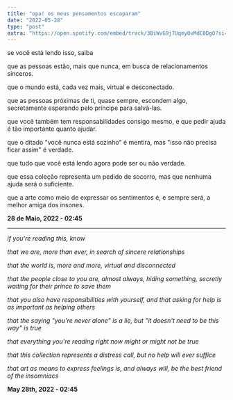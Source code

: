 ```yaml
---
title: "opa! os meus pensamentos escaparam"
date: "2022-05-28"
type: "post"
extra: "https://open.spotify.com/embed/track/3BiWvG9j7UqmyOvMdC0DgO?si=be26234070794ee2"
---
```


se você está lendo isso, saiba

que as pessoas estão, mais que nunca, em busca de relacionamentos sinceros.

que o mundo está, cada vez mais, virtual e desconectado.

que as pessoas próximas de ti, quase sempre, escondem algo, secretamente esperando pelo príncipe para salvá-las.

que você também tem responsabilidades consigo mesmo, e que pedir ajuda é tão importante quanto ajudar.

que o ditado "você nunca está sozinho" é mentira, mas "isso não precisa ficar assim" é verdade.

que tudo que você está lendo agora pode ser ou não verdade.

que essa coleção representa um pedido de socorro, mas que nenhuma ajuda será o suficiente.

que a arte como meio de expressar os sentimentos é, e sempre será, a melhor amiga dos insones.

**28 de Maio, 2022 - 02:45**

---

_if you're reading this, know_

_that we are, more than ever, in search of sincere relationships_

_that the world is, more and more, virtual and disconnected_

_that the people close to you are, almost always, hiding something, secretly waiting for their prince to save them_

_that you also have responsibilities with yourself, and that asking for help is as important as helping others_

_that the saying "you're never alone" is a lie, but "it doesn't need to be this way" is true_

_that everything you're reading right now might or might not be true_

_that this collection represents a distress call, but no help will ever suffice_

_that art as means to express feelings is, and always will, be the best friend of the insomniacs_

**May 28th, 2022 - 02:45**
